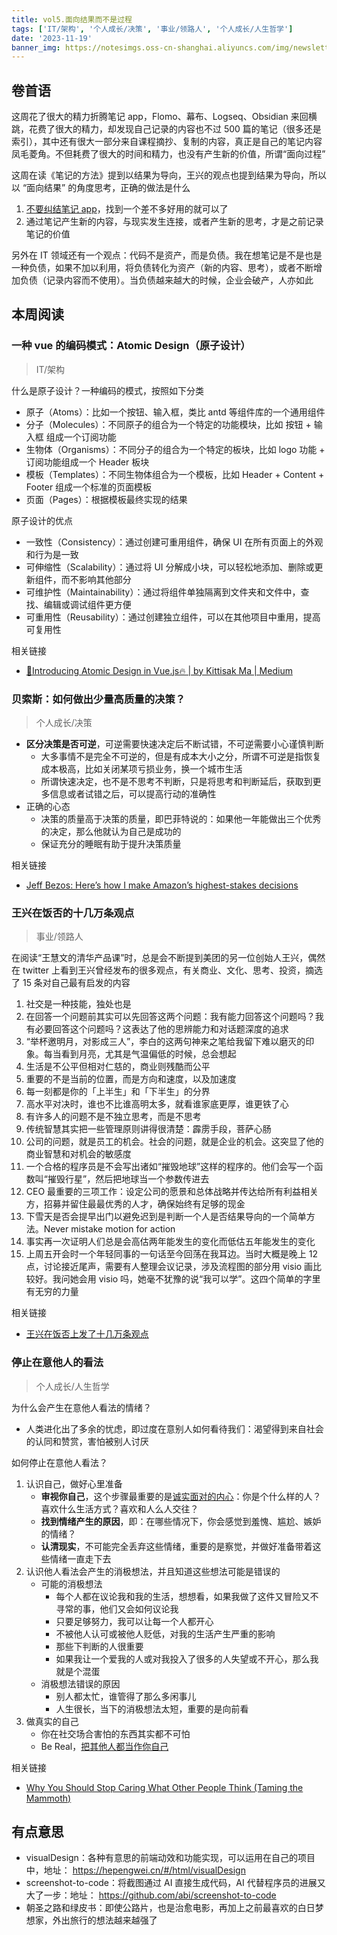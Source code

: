 ```yaml
---
title: vol5.面向结果而不是过程
tags: ['IT/架构', '个人成长/决策', '事业/领路人', '个人成长/人生哲学']
date: '2023-11-19'
banner_img: https://notesimgs.oss-cn-shanghai.aliyuncs.com/img/newsletter-vol5.jpg
---
```


## 卷首语

这周花了很大的精力折腾笔记 app，Flomo、幕布、Logseq、Obsidian 来回横跳，花费了很大的精力，却发现自己记录的内容也不过 500 篇的笔记（很多还是索引），其中还有很大一部分来自课程摘抄、复制的内容，真正是自己的笔记内容凤毛菱角。不但耗费了很大的时间和精力，也没有产生新的价值，所谓“面向过程”

这周在读《笔记的方法》提到以结果为导向，王兴的观点也提到结果为导向，所以以 “面向结果” 的角度思考，正确的做法是什么

1. [不要纠结笔记 app](https://plug-world.com/posts/stop-obsessing-over-tools/)，找到一个差不多好用的就可以了
2. 通过笔记产生新的内容，与现实发生连接，或者产生新的思考，才是之前记录笔记的价值

另外在 IT 领域还有一个观点：代码不是资产，而是负债。我在想笔记是不是也是一种负债，如果不加以利用，将负债转化为资产（新的内容、思考），或者不断增加负债（记录内容而不使用）。当负债越来越大的时候，企业会破产，人亦如此

## 本周阅读

### 一种 vue 的编码模式：Atomic Design（原子设计）

> IT/架构

什么是原子设计？一种编码的模式，按照如下分类

- 原子（Atoms）：比如一个按钮、输入框，类比 antd 等组件库的一个通用组件
- 分子（Molecules）：不同原子的组合为一个特定的功能模块，比如 按钮 + 输入框 组成一个订阅功能
- 生物体（Organisms）：不同分子的组合为一个特定的板块，比如 logo 功能 + 订阅功能组成一个 Header 板块
- 模板（Templates）：不同生物体组合为一个模板，比如 Header + Content + Footer 组成一个标准的页面模板
- 页面（Pages）：根据模板最终实现的结果

原子设计的优点

- 一致性（Consistency）：通过创建可重用组件，确保 UI 在所有页面上的外观和行为是一致
- 可伸缩性（Scalability）：通过将 UI 分解成小块，可以轻松地添加、删除或更新组件，而不影响其他部分
- 可维护性（Maintainability）：通过将组件单独隔离到文件夹和文件中，查找、编辑或调试组件更方便
- 可重用性（Reusability）：通过创建独立组件，可以在其他项目中重用，提高可复用性

相关链接

- [🎉Introducing Atomic Design in Vue.js🔥 | by Kittisak Ma | Medium](https://medium.com/@9haroon_dev/introducing-atomic-design-in-vue-js-a9e873637a3e)

### 贝索斯：如何做出少量高质量的决策？

> 个人成长/决策

- **区分决策是否可逆**，可逆需要快速决定后不断试错，不可逆需要小心谨慎判断
  - 大多事情不是完全不可逆的，但是有成本大小之分，所谓不可逆是指恢复成本极高，比如关闭某项亏损业务，换一个城市生活
  - 所谓快速决定，也不是不思考不判断，只是将思考和判断延后，获取到更多信息或者试错之后，可以提高行动的准确性
- 正确的心态
  - 决策的质量高于决策的质量，即巴菲特说的：如果他一年能做出三个优秀的决定，那么他就认为自己是成功的
  - 保证充分的睡眠有助于提升决策质量

相关链接

- [Jeff Bezos: Here’s how I make Amazon’s highest-stakes decisions](https://www.fastcompany.com/90578272/how-jeff-bezos-makes-decisions)

### 王兴在饭否的十几万条观点

> 事业/领路人

在阅读“王慧文的清华产品课”时，总是会不断提到美团的另一位创始人王兴，偶然在 twitter 上看到王兴曾经发布的很多观点，有关商业、文化、思考、投资，摘选了 15 条对自己最有启发的内容

1. 社交是一种技能，独处也是
2. 在回答一个问题前其实可以先回答这两个问题：我有能力回答这个问题吗？我有必要回答这个问题吗？这表达了他的思辨能力和对话题深度的追求
3. “举杯邀明月，对影成三人”，李白的这两句神来之笔给我留下难以磨灭的印象。每当看到月亮，尤其是气温偏低的时候，总会想起
4. 生活是不公平但相对仁慈的，商业则残酷而公平
5. 重要的不是当前的位置，而是方向和速度，以及加速度
6. 每一刻都是你的「上半生」和「下半生」的分界
7. 高水平对决时，谁也不比谁高明太多，就看谁家底更厚，谁更铁了心
8. 有许多人的问题不是不独立思考，而是不思考
9. 传统智慧其实把一些管理原则讲得很清楚：霹雳手段，菩萨心肠
10. 公司的问题，就是员工的机会。社会的问题，就是企业的机会。这突显了他的商业智慧和对机会的敏感度
11. 一个合格的程序员是不会写出诸如“摧毁地球”这样的程序的。他们会写一个函数叫“摧毁行星”，然后把地球当一个参数传进去
12. CEO 最重要的三项工作：设定公司的愿景和总体战略并传达给所有利益相关方，招募并留住最最优秀的人才，确保始终有足够的现金
13. 下雪天是否会提早出门以避免迟到是判断一个人是否结果导向的一个简单方法。Never mistake motion for action
14. 事实再一次证明人们总是会高估两年能发生的变化而低估五年能发生的变化
15. 上周五开会时一个年轻同事的一句话至今回荡在我耳边。当时大概是晚上 12 点，讨论接近尾声，需要有人整理会议记录，涉及流程图的部分用 visio 画比较好。我问她会用 visio 吗，她毫不犹豫的说“我可以学”。这四个简单的字里有无穷的力量

相关链接

- [王兴在饭否上发了十几万条观点](https://twitter.com/punk2898/status/1710551182127800369)

### 停止在意他人的看法

> 个人成长/人生哲学

为什么会产生在意他人看法的情绪？

- 人类进化出了多余的忧虑，即过度在意别人如何看待我们：渴望得到来自社会的认同和赞赏，害怕被别人讨厌

如何停止在意他人看法？

1. 认识自己，做好心里准备
   - **审视你自己**，这个步骤最重要的是[诚实面对的内心](https://www.wujieli.top/2023/10/06/%E4%BA%BA%E7%94%9F%E5%8E%9F%E5%88%99%E4%BA%8C%EF%BC%9A%E8%AF%9A%E5%AE%9E/)：你是个什么样的人？喜欢什么生活方式？喜欢和人么人交往？
   - **找到情绪产生的原因**，即：在哪些情况下，你会感觉到羞愧、尴尬、嫉妒的情绪？
   - **认清现实**，不可能完全丢弃这些情绪，重要的是察觉，并做好准备带着这些情绪一直走下去
2. 认识他人看法会产生的消极想法，并且知道这些想法可能是错误的
   - 可能的消极想法
     - 每个人都在议论我和我的生活，想想看，如果我做了这件又冒险又不寻常的事，他们又会如何议论我
     - 只要足够努力，我可以让每一个人都开心
     - 不被他人认可或被他人贬低，对我的生活产生严重的影响
     - 那些下判断的人很重要
     - 如果我让一个爱我的人或对我投入了很多的人失望或不开心，那么我就是个混蛋
   - 消极想法错误的原因
     - 别人都太忙，谁管得了那么多闲事儿
     - 人生很长，当下的消极想法太短，重要的是向前看
3. 做真实的自己
   - 你在社交场合害怕的东西其实都不可怕
   - Be Real，[把其他人都当作你自己](https://weekly.wujieli.top/2023/09/24/vol1.%E6%B4%BB%E5%9C%A8%E8%BF%99%E7%8F%8D%E8%B4%B5%E7%9A%84%E4%BA%BA%E9%97%B4%EF%BC%8C%E5%A4%AA%E9%98%B3%E5%BC%BA%E7%83%88%EF%BC%8C%E6%B0%B4%E6%B3%A2%E6%B8%A9%E6%9F%94/#%E7%9F%AD%E7%AF%87%E5%B0%8F%E8%AF%B4%E3%80%8A%E8%9B%8B%E3%80%8B)

相关链接

- [Why You Should Stop Caring What Other People Think (Taming the Mammoth) ](https://waitbutwhy.com/2014/06/taming-mammoth-let-peoples-opinions-run-life.html)

## 有点意思

- visualDesign：各种有意思的前端动效和功能实现，可以运用在自己的项目中，地址： https://hepengwei.cn/#/html/visualDesign
- screenshot-to-code：将截图通过 AI 直接生成代码，AI 代替程序员的进展又大了一步：地址： https://github.com/abi/screenshot-to-code
- 朝圣之路和绿皮书：即使公路片，也是治愈电影，再加上之前最喜欢的白日梦想家，外出旅行的想法越来越强了
